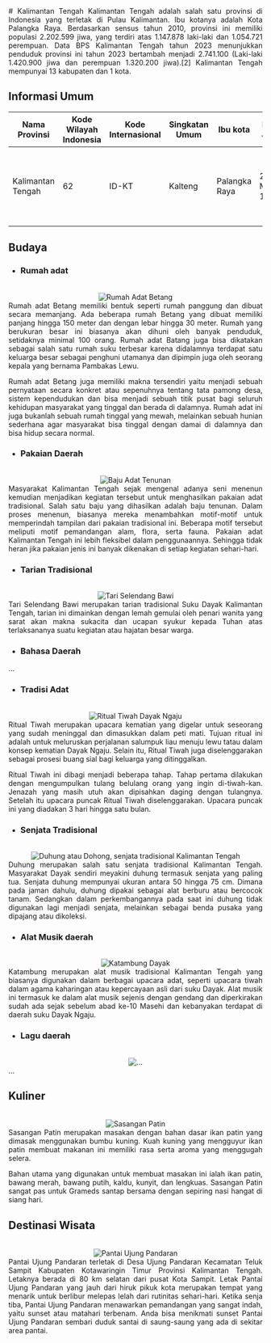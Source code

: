 <div align="justify">
   # Kalimantan Tengah
   Kalimantan Tengah adalah salah satu provinsi di Indonesia yang terletak di Pulau Kalimantan. Ibu kotanya adalah Kota Palangka Raya. Berdasarkan sensus tahun 2010, provinsi ini memiliki populasi 2.202.599 jiwa, yang terdiri atas 1.147.878 laki-laki dan 1.054.721 perempuan. Data BPS Kalimantan Tengah tahun 2023 menunjukkan penduduk provinsi ini tahun 2023 bertambah menjadi 2.741.100 (Laki-laki 1.420.900 jiwa dan perempuan 1.320.200 jiwa).[2] Kalimantan Tengah mempunyai 13 kabupaten dan 1 kota.

   ## Informasi Umum
   |             Nama Provinsi                |  Kode Wilayah Indonesia  | Kode Internasional | Singkatan Umum |        Ibu kota           |        Hari Jadi     |                         Lambang                                      |
   |------------------------------------------|--------------------------|--------------------|----------------|---------------------------|----------------------|----------------------------------------------------------------------|
   |          Kalimantan Tengah               |            62            |     	  ID-KT       | Kalteng        |     Palangka Raya         |       23 Mei 1957    | <div align="center"><img alt="Lambang" width="150" src="https://upload.wikimedia.org/wikipedia/commons/thumb/4/4e/Coat_of_arms_of_Central_Kalimantan.svg/90px-Coat_of_arms_of_Central_Kalimantan.svg.png"/></div> |

   ## Budaya

   - ### Rumah adat
   <br/>
   <div align="center"><img alt="Rumah Adat Betang" src="https://cdn-cms.pgimgs.com/static/2020/12/Rumah-Adat-Betang-Khas-Kalimantan-Tengah-_rev-e1625799152766.jpg"/></div>
   Rumah adat Betang memiliki bentuk seperti rumah panggung dan dibuat secara memanjang. Ada beberapa rumah Betang yang dibuat memiliki panjang hingga 150 meter dan dengan lebar hingga 30 meter. Rumah yang berukuran besar ini biasanya akan dihuni oleh banyak penduduk, setidaknya minimal 100 orang. Rumah adat Batang juga bisa dikatakan sebagai salah satu rumah suku terbesar karena didalamnya terdapat satu keluarga besar sebagai penghuni utamanya dan dipimpin juga oleh seorang kepala yang bernama Pambakas Lewu.

   Rumah adat Betang juga memiliki makna tersendiri yaitu menjadi sebuah pernyataan secara konkret atau sepenuhnya tentang tata pamong desa, sistem kependudukan dan bisa menjadi sebuah titik pusat bagi seluruh kehidupan masyarakat yang tinggal dan berada di dalamnya. Rumah adat ini juga bukanlah sebuah rumah tinggal yang mewah, melainkan sebuah hunian sederhana agar masyarakat bisa tinggal dengan damai di dalamnya dan bisa hidup secara normal.
   
   - ### Pakaian Daerah
   <br/>
   <div align="center"><img alt="Baju Adat Tenunan" src="https://pinhome-blog-assets-public.s3.ap-southeast-1.amazonaws.com/2021/07/Baju-Adat-Tenunan.webp"/></div>
   Masyarakat Kalimantan Tengah sejak mengenal adanya seni menenun kemudian menjadikan kegiatan tersebut untuk menghasilkan pakaian adat tradisional. Salah satu baju yang dihasilkan adalah baju tenunan. Dalam proses menenun, biasanya mereka menambahkan motif-motif untuk memperindah tampilan dari pakaian tradisional ini. Beberapa motif tersebut meliputi motif pemandangan alam, flora, serta fauna. Pakaian adat Kalimantan Tengah ini lebih fleksibel dalam penggunaannya. Sehingga tidak heran jika pakaian jenis ini banyak dikenakan di setiap kegiatan sehari-hari.
   
   - ### Tarian Tradisional
   <br/>
   <div align="center"><img alt="Tari Selendang Bawi" src="https://i0.wp.com/palangkaraya.go.id/wp-content/uploads/2022/08/IMG_20220821_122850_1024_x_768_piksel-1.jpg?fit=1024%2C768&ssl=1"/></div>
   Tari Selendang Bawi merupakan tarian tradisional Suku Dayak Kalimantan Tengah, tarian ini dimainkan dengan lemah gemulai oleh penari wanita yang sarat akan makna sukacita dan ucapan syukur kepada Tuhan atas terlaksananya suatu kegiatan atau hajatan besar warga.
   
   - ### Bahasa Daerah
   ...
   
   - ### Tradisi Adat
   <br/>
   <div align="center"><img alt="Ritual Tiwah Dayak Ngaju" src="https://asset.kompas.com/crops/LemDFmb0YF4Sd7OS-V7el3qOf8U=/0x0:600x400/750x500/data/photo/2022/03/01/621dc4aeacefe.jpeg"/></div>
   Ritual Tiwah merupakan upacara kematian yang digelar untuk seseorang yang sudah meninggal dan dimasukkan dalam peti mati. Tujuan ritual ini adalah untuk meluruskan perjalanan salumpuk liau menuju lewu tatau dalam konsep kematian Dayak Ngaju. Selain itu, Ritual Tiwah juga diselenggarakan sebagai prosesi buang sial bagi keluarga yang ditinggalkan.

   Ritual Tiwah ini dibagi menjadi beberapa tahap. Tahap pertama dilakukan dengan mengumpulkan tulang belulang orang yang ingin di-tiwah-kan. Jenazah yang masih utuh akan dipisahkan daging dengan tulangnya. Setelah itu upacara puncak Ritual Tiwah diselenggarakan. Upacara puncak ini yang diadakan 3 hari hingga satu bulan.
   
   - ### Senjata Tradisional
   <br/>
   <div align="center"><img alt="Duhung atau Dohong, senjata tradisional Kalimantan Tengah" src="https://pariwisataindonesia.id/wp-content/uploads/2020/10/senjata-dohong-foto-by-asyraafahmadicom.jpg"/></div>
   Duhung merupakan salah satu senjata tradisional Kalimantan Tengah. Masyarakat Dayak sendiri meyakini duhung termasuk senjata yang paling tua. Senjata duhung mempunyai ukuran antara 50 hingga 75 cm. Dimana pada jaman dahulu, duhung dipakai sebagai alat berburu atau bercocok tanam. Sedangkan dalam perkembangannya pada saat ini duhung tidak digunakan lagi menjadi senjata, melainkan sebagai benda pusaka yang dipajang atau dikoleksi.
   
   - ### Alat Musik daerah
   <br/>
   <div align="center"><img alt="Katambung Dayak" src="https://images.tokopedia.net/img/cache/700/VqbcmM/2021/3/26/a3845134-d25d-42d9-97c5-752d469028a9.jpg"/></div>
   Katambung merupakan alat musik tradisional Kalimantan Tengah yang biasanya digunakan dalam berbagai upacara adat, seperti upacara tiwah dalam agama kaharingan atau kepercayaan asli dari suku Dayak. Alat musik ini termasuk ke dalam alat musik sejenis dengan gendang dan diperkirakan sudah ada sejak sebelum abad ke-10 Masehi dan kebanyakan terdapat di daerah suku Dayak Ngaju.
   
   - ### Lagu daerah
   <br/>
   <div align="center"><img alt="..." src="..."/></div>
   ...
      
   ## Kuliner
   <br/>
   <div align="center"><img alt="Sasangan Patin" src="https://img-global.cpcdn.com/recipes/e337c31809794077/680x482cq70/sasangan-patin-khas-kalteng-foto-resep-utama.jpg"/></div>
   Sasangan Patin merupakan masakan dengan bahan dasar ikan patin yang dimasak menggunakan bumbu kuning. Kuah kuning yang mengguyur ikan patin membuat makanan ini memiliki rasa serta aroma yang menggugah selera.

   Bahan utama yang digunakan untuk membuat masakan ini ialah ikan patin, bawang merah, bawang putih, kaldu, kunyit, dan lengkuas.  Sasangan Patin sangat pas untuk Grameds santap bersama dengan sepiring nasi hangat di siang hari.
   
   ## Destinasi Wisata
   <br/>
   <div align="center"><img alt="Pantai Ujung Pandaran" src="https://ksmtour.com/media/images/articles6/pantai-ujung-pandaran-kalimantan-tengah.jpg"/></div>
   Pantai Ujung Pandaran terletak di Desa Ujung Pandaran Kecamatan Teluk Sampit Kabupaten Kotawaringin Timur Provinsi Kalimantan Tengah. Letaknya berada di 80 km selatan dari pusat Kota Sampit. Letak Pantai Ujung Pandaran yang jauh dari hiruk pikuk kota merupakan tempat yang menarik untuk berlibur melepas lelah dari rutinitas sehari-hari. Ketika senja tiba, Pantai Ujung Pandaran menawarkan pemandangan yang sangat indah, yaitu sunset atau matahari terbenam. Anda bisa menikmati sunset Pantai Ujung Pandaran sembari duduk santai di saung-saung yang ada di sekitar area pantai.
</div>